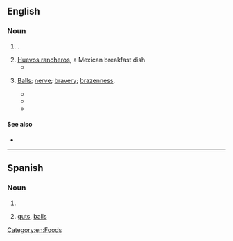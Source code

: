 ==English==

===Noun===
{{head|en|noun form}}

# {{plural of|en|huevo}}.
# [[huevos rancheros|Huevos rancheros]], a Mexican breakfast dish
#* {{quote-journal|en|2007|January 7|Charles Baxter|Breakfast of Champions|New York Times|url=http://www.nytimes.com/2007/01/07/opinion/07baxter.html
|passage=I dig into my '''huevos'''.}}
# {{lb|en|slang}} [[balls|Balls]]; [[nerve]]; [[bravery]]; [[brazenness]].
#* {{quote-book|en|year=1974|title=Weed: Adventures of a Dope Smuggler  |author=Jerry Kamstra  |page=126 |ISBN= |passage=Fortunately the magneto's power was limited, or the rods would have circled the table until one of the men had proved that he had real '''huevos''', the implication being that the rest of the men were pussies.  }}
#* {{quote-book|en|year=2001 |title=Bull |author=Lee Taylor  |page=2 |ISBN=0595188613 |passage=In this business a man has to have balls, real '''huevos''', Dwayne.” }}
#* {{quote-book|en|year=2018 |title=Crohn's, and a Life with the Other Big "C" (Kind Of) |author=Daniel Lines  |page= |ISBN=1640825215 |passage=They also think you've got some pretty big '''huevos''' to be as close to him as you are.  }}

====See also====
* {{pedialite|Huevos rancheros}}

[[Category:en:Foods]]

----

==Spanish==

===Noun===
{{head|es|noun form}}

# {{plural of|es|huevo}}
# {{lb|es|colloquial|vulgar}} [[guts]], [[balls]] {{gloss|courage, bravery}}